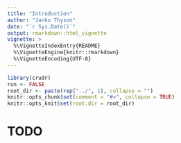 ```yaml
---
title: "Introduction"
author: "Janko Thyson"
date: "`r Sys.Date()`"
output: rmarkdown::html_vignette
vignette: >
  %\VignetteIndexEntry{README}
  %\VignetteEngine{knitr::rmarkdown}
  %\VignetteEncoding{UTF-8}
---
```


```r
library(crudr)
run <- FALSE
root_dir <- paste(rep("../", 1), collapse = "")
knitr::opts_chunk$set(comment = "#>", collapse = TRUE)
knitr::opts_knit$set(root.dir = root_dir)
```

# TODO
